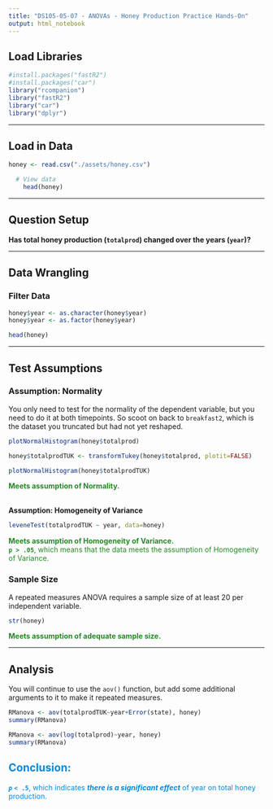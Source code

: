 ```yaml
---
title: "DS105-05-07 - ANOVAs - Honey Production Practice Hands-On"
output: html_notebook
---
```


## Load Libraries

```r
#install.packages("fastR2")
#install.packages("car")
library("rcompanion")
library("fastR2")
library("car")
library("dplyr")
```

------------------------------------------------------------------------

## Load in Data

```r
honey <- read.csv("./assets/honey.csv")

  # View data
    head(honey)
```

------------------------------------------------------------------------

## Question Setup

**Has total honey production (`totalprod`) changed over the years (`year`)?**

------------------------------------------------------------------------

## Data Wrangling

### Filter Data

```r
honey$year <- as.character(honey$year)
honey$year <- as.factor(honey$year)

head(honey)
```

------------------------------------------------------------------------

## **Test Assumptions**

### **Assumption: Normality**

You only need to test for the normality of the dependent variable, but you need to do it at both timepoints. So scoot on back to `breakfast2`, which is the dataset you truncated but had not yet reshaped.

```r
plotNormalHistogram(honey$totalprod)
```

```r
honey$totalprodTUK <- transformTukey(honey$totalprod, plotit=FALSE)

plotNormalHistogram(honey$totalprodTUK)
```

::: {style="color: #238823"}
**Meets assumption of Normality.**
:::

\
**Assumption: Homogeneity of Variance**

```r
leveneTest(totalprodTUK ~ year, data=honey)
```

::: {style="color: #238823"}
**Meets assumption of Homogeneity of Variance.** \
**`p > .05`**, which means that the data meets the assumption of Homogeneity of Variance.
:::

### Sample Size

A repeated measures ANOVA requires a sample size of at least 20 per independent variable.

```r
str(honey)
```

::: {style="color: #238823"}
**Meets assumption of adequate sample size.**
:::

------------------------------------------------------------------------

## **Analysis**

You will continue to use the `aov()` function, but add some additional arguments to it to make it repeated measures.

```r
RManova <- aov(totalprodTUK~year+Error(state), honey)
summary(RManova)
```

```r
RManova <- aov(log(totalprod)~year, honey)
summary(RManova)
```

::: {style="color: #0187DE"}
# Conclusion:

***`p`*** **`< .5`**, which indicates ***there is a significant effect*** of year on total honey production.
:::
